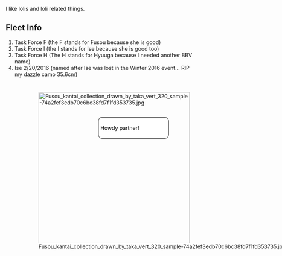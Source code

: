 I like lolis and loli related things.

{{Progress|100}}

<div style="position:fixed; top:280px; right:-50px;">[[File:Fusou_kantai_collection_drawn_by_taka_vert_320_sample-74a2fef3edb70c6bc38fd7f1fd353735.jpg|thumb|left|400px]]</div>

<div style="position:fixed; top:360px; right:300px;">
<div style="color:black;background:white;border:solid 1px black;width:175px;border-radius:10px;padding:5px; z-index:3">Howdy partner!</div>
</div>

=='''Fleet Info'''==
#Task Force F (the F stands for Fusou because she is good)
#Task Force I (the I stands for Ise because she is good too)
#Task Force H (The H stands for Hyuuga because I needed another BBV name)
#Ise 2/20/2016 (named after Ise was lost in the Winter 2016 event... RIP my dazzle camo 35.6cm)
